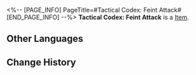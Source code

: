 <%-- [PAGE_INFO]
PageTitle=#Tactical Codex: Feint Attack#
[END_PAGE_INFO] --%>
{{Item Infobox
|id          = 250700
|image       = Item Tactical Codex- Feint Attack.png{{subst:void|<!--$UPLOAD:<<SpriteOutput/ItemFigures/250700.png>-<Item Tactical Codex- Feint Attack.png>-<Item Icons>>-->}}
|type        = 
|invCategory = 
|rarity      = 4
|effect      = 
|description = When an ally uses their Ultimate, their action is immediately Advanced Forward, and Weakness Break Efficiency increases.
}}
{{Description|One of the tactics summarized from actual combat.<br /><br />''"By attracting the opponent's attention with feints, the true move remains undetected."''}}
'''Tactical Codex: Feint Attack''' is a [[Item]].

==Other Languages==
{{Other Languages
|en   = Tactical Codex: Feint Attack
|zhs  = 战术秘籍•声东击西
|zht  = 戰術秘籍•聲東擊西
|ja   = 秘伝戦術・声東撃西の計
|ko   = 전술 비급•성동격서
|es   = Secretos tácticos: Finta
|fr   = Guide tactique&nbsp;: Feinte
|ru   = Секрет: Ложный манёвр
|th   = คัมภีร์กลยุทธ์: สับขาหลอก
|vi   = Bí Kíp Chiến Thuật - Giương Đông Kích Tây
|de   = Taktisches Geheimnis: Fintenangriff
|id   = Taktik Rahasia: Serangan Tipu-Tipu
|pt   = Códice Tático: Ataque Simulado
}}

==Change History==
{{Change History|2.5}}